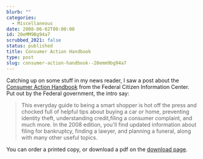```yaml
---
blurb: ""
categories:
  - Miscellaneous
date: 2008-06-02T00:00:00
id: 20eMM9Bg94a7
scrubbed_2021: false
status: published
title: Consumer Action Handbook
type: post
slug: consumer-action-handbook--20emm9bg94a7
---
```


Catching up on some stuff in my news reader, I saw a post about the
[Consumer Action Handbook](http://www.consumeraction.gov/) from the
Federal Citizen Information Center. Put out by the Federal
government, the intro say:
> This everyday guide to being a smart shopper is hot off the press
> and chocked full of helpful tips about buying a car or home,
> preventing identity theft, understanding credit,filing a consumer
> complaint, and much more. In the 2008 edition, you'll find updated
> information about filing for bankruptcy, finding a lawyer, and
> planning a funeral, along with many other useful topics.

You can order a printed copy, or download a pdf on the
[download page](http://www.consumeraction.gov/viewpdf.shtml).